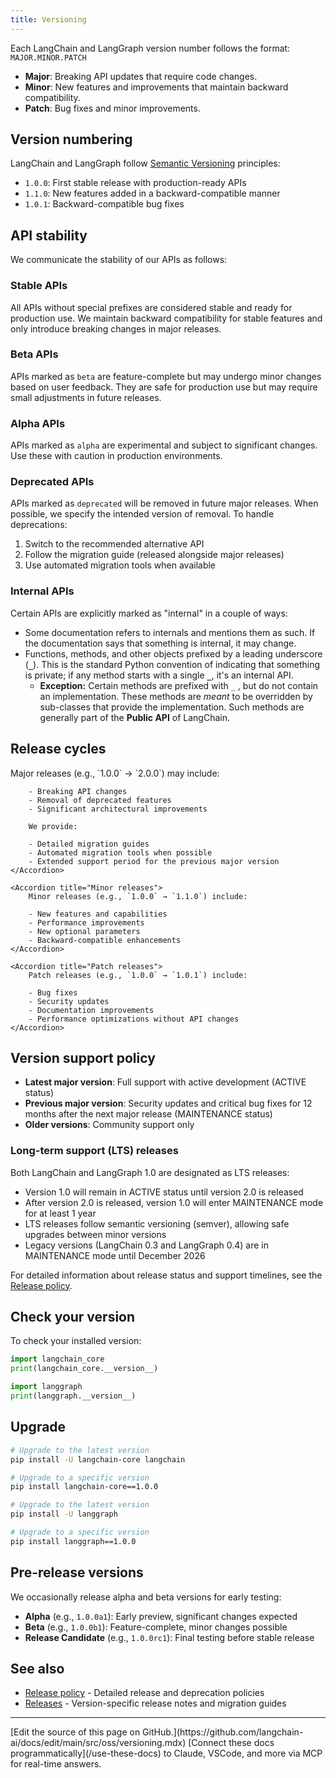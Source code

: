 ```yaml
---
title: Versioning
---
```




Each LangChain and LangGraph version number follows the format: `MAJOR.MINOR.PATCH`

- **Major**: Breaking API updates that require code changes.
- **Minor**: New features and improvements that maintain backward compatibility.
- **Patch**: Bug fixes and minor improvements.

## Version numbering

LangChain and LangGraph follow [Semantic Versioning](https://semver.org/) principles:

- `1.0.0`: First stable release with production-ready APIs
- `1.1.0`: New features added in a backward-compatible manner
- `1.0.1`: Backward-compatible bug fixes

## API stability

We communicate the stability of our APIs as follows:

### Stable APIs

All APIs without special prefixes are considered stable and ready for production use. We maintain backward compatibility for stable features and only introduce breaking changes in major releases.

### Beta APIs

APIs marked as `beta` are feature-complete but may undergo minor changes based on user feedback. They are safe for production use but may require small adjustments in future releases.

### Alpha APIs

APIs marked as `alpha` are experimental and subject to significant changes. Use these with caution in production environments.

### Deprecated APIs

APIs marked as `deprecated` will be removed in future major releases. When possible, we specify the intended version of removal. To handle deprecations:

1. Switch to the recommended alternative API
2. Follow the migration guide (released alongside major releases)
3. Use automated migration tools when available

### Internal APIs

Certain APIs are explicitly marked as "internal" in a couple of ways:

- Some documentation refers to internals and mentions them as such. If the documentation says that something is internal, it may change.
- Functions, methods, and other objects prefixed by a leading underscore (**`_`**). This is the standard Python convention of indicating that something is private; if any method starts with a single **`_`**, it's an internal API.
    - **Exception:** Certain methods are prefixed with `_` , but do not contain an implementation. These methods are *meant* to be overridden by sub-classes that provide the implementation. Such methods are generally part of the **Public API** of LangChain.

## Release cycles

<AccordionGroup>
    <Accordion title="Major releases">
        Major releases (e.g., `1.0.0` → `2.0.0`) may include:

        - Breaking API changes
        - Removal of deprecated features
        - Significant architectural improvements

        We provide:

        - Detailed migration guides
        - Automated migration tools when possible
        - Extended support period for the previous major version
    </Accordion>

    <Accordion title="Minor releases">
        Minor releases (e.g., `1.0.0` → `1.1.0`) include:

        - New features and capabilities
        - Performance improvements
        - New optional parameters
        - Backward-compatible enhancements
    </Accordion>

    <Accordion title="Patch releases">
        Patch releases (e.g., `1.0.0` → `1.0.1`) include:

        - Bug fixes
        - Security updates
        - Documentation improvements
        - Performance optimizations without API changes
    </Accordion>
</AccordionGroup>

## Version support policy

- **Latest major version**: Full support with active development (ACTIVE status)
- **Previous major version**: Security updates and critical bug fixes for 12 months after the next major release (MAINTENANCE status)
- **Older versions**: Community support only

### Long-term support (LTS) releases

Both LangChain and LangGraph 1.0 are designated as LTS releases:
- Version 1.0 will remain in ACTIVE status until version 2.0 is released
- After version 2.0 is released, version 1.0 will enter MAINTENANCE mode for at least 1 year
- LTS releases follow semantic versioning (semver), allowing safe upgrades between minor versions
- Legacy versions (LangChain 0.3 and LangGraph 0.4) are in MAINTENANCE mode until December 2026

For detailed information about release status and support timelines, see the [Release policy](/oss/python/release-policy).

## Check your version

To check your installed version:

<CodeGroup>

```python LangChain
import langchain_core
print(langchain_core.__version__)
```

```python LangGraph
import langgraph
print(langgraph.__version__)
```

</CodeGroup>




## Upgrade

<CodeGroup>

```bash LangChain
# Upgrade to the latest version
pip install -U langchain-core langchain

# Upgrade to a specific version
pip install langchain-core==1.0.0
```

```bash LangGraph
# Upgrade to the latest version
pip install -U langgraph

# Upgrade to a specific version
pip install langgraph==1.0.0
```
</CodeGroup>




## Pre-release versions

We occasionally release alpha and beta versions for early testing:

- **Alpha** (e.g., `1.0.0a1`): Early preview, significant changes expected
- **Beta** (e.g., `1.0.0b1`): Feature-complete, minor changes possible
- **Release Candidate** (e.g., `1.0.0rc1`): Final testing before stable release

## See also

- [Release policy](/oss/python/release-policy) - Detailed release and deprecation policies
- [Releases](/oss/python/releases) - Version-specific release notes and migration guides

---

<Callout icon="pen-to-square" iconType="regular">
    [Edit the source of this page on GitHub.](https://github.com/langchain-ai/docs/edit/main/src/oss/versioning.mdx)
</Callout>
<Tip icon="terminal" iconType="regular">
    [Connect these docs programmatically](/use-these-docs) to Claude, VSCode, and more via MCP for    real-time answers.
</Tip>
